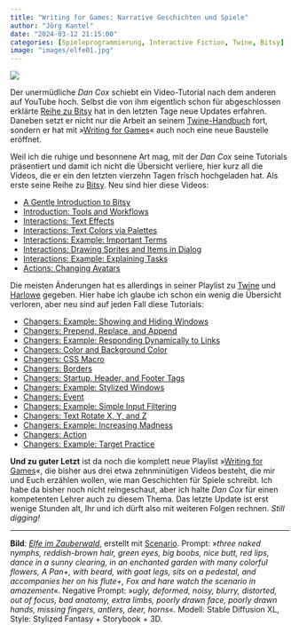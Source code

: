 ```yaml
---
title: "Writing for Games: Narrative Geschichten und Spiele"
author: "Jörg Kantel"
date: "2024-03-12 21:15:00"
categories: [Spieleprogrammierung, Interactive Fiction, Twine, Bitsy]
image: "images/elfe01.jpg"
---
```


[![](images/elfe01-b.jpg)](https://www.flickr.com/photos/schockwellenreiter/53575354314/)

Der unermüdliche *Dan Cox* schiebt ein Video-Tutorial nach dem anderen auf YouTube hoch. Selbst die von ihm eigentlich schon für abgeschlossen erklärte [Reihe zu Bitsy](https://www.youtube.com/playlist?list=PLlXuD3kyVEr6bprFqUBCOEWT47xqYmVQ4) hat in den letzten Tage neue Updates erfahren. Daneben setzt er nicht nur die Arbeit an seinem [Twine-Handbuch](https://www.youtube.com/playlist?list=PLlXuD3kyVEr662CjQjQHOVJhmdsl2TgYk) fort, sondern er hat mit »[Writing for Games](https://www.youtube.com/playlist?list=PLlXuD3kyVEr7Dvl1VnPem8p3oBjDhHS33)« auch noch eine neue Baustelle eröffnet.

Weil ich die ruhige und besonnene Art mag, mit der *Dan Cox* seine Tutorials präsentiert und damit ich nicht die Übersicht verliere, hier kurz all die Videos, die er ein den letzten vierzehn Tagen frisch hochgeladen hat. Als erste seine Reihe zu [Bitsy](http://cognitiones.kantel-chaos-team.de/multimedia/spieleprogrammierung/bitsy.html). Neu sind hier diese Videos:

- [A Gentle Introduction to Bitsy](https://www.youtube.com/watch?v=JKAfB3y91zU)
- [Introduction: Tools and Workflows](https://www.youtube.com/watch?v=2KdAibi3R50)
- [Interactions: Text Effects](https://www.youtube.com/watch?v=EaRrQOpKEmY)
- [Interactions: Text Colors via Palettes](https://www.youtube.com/watch?v=eJvaMLv4Nv4)
- [Interactions: Example: Important Terms](https://www.youtube.com/watch?v=pofJAs-tzI4)
- [Interactions: Drawing Sprites and Items in Dialog](https://www.youtube.com/watch?v=_gtEk3Q2kx0)
- [Interactions: Example: Explaining Tasks](https://www.youtube.com/watch?v=G9YbUKhXJJc)
- [Actions: Changing Avatars](https://www.youtube.com/watch?v=21NvGyoGtYg)

Die meisten Änderungen hat es allerdings in seiner Playlist zu [Twine](https://www.youtube.com/watch?v=21NvGyoGtYg) und [Harlowe](http://twine2.neocities.org/) gegeben. Hier habe ich glaube ich schon ein wenig die Übersicht verloren, aber neu sind auf jeden Fall diese Tutorials:

- [Changers: Example: Showing and Hiding Windows](https://www.youtube.com/watch?v=Ox_D4fjTtv8)
- [Changers: Prepend, Replace, and Append](https://www.youtube.com/watch?v=JTyKp7C760I)
- [Changers: Example: Responding Dynamically to Links](https://www.youtube.com/watch?v=JizYGdXHpcE)
- [Changers: Color and Background Color](https://www.youtube.com/watch?v=vXk9lyPYN3A)
- [Changers: CSS Macro](https://www.youtube.com/watch?v=9MfCtBx1L3w)
- [Changers: Borders](https://www.youtube.com/watch?v=z7oKtrU213I)
- [Changers: Startup, Header, and Footer Tags](https://www.youtube.com/watch?v=jIhBon_8aM8)
- [Changers: Example: Stylized Windows](https://www.youtube.com/watch?v=X5YPPY4Ja_o)
- [Changers: Event](https://www.youtube.com/watch?v=7nb1csCTV0E)
- [Changers: Example: Simple Input Filtering](https://www.youtube.com/watch?v=RImzDTL7GzU)
- [Changers: Text Rotate X, Y, and Z](https://www.youtube.com/watch?v=L-4D846wGOI)
- [Changers: Example: Increasing Madness](https://www.youtube.com/watch?v=L0G8DcYPHgU)
- [Changers: Action](https://www.youtube.com/watch?v=HM0zpZHh9ZM)
- [Changers: Example: Target Practice](https://www.youtube.com/watch?v=nw3kKFluA7s)

**Und zu guter Letzt** ist da noch die komplett neue Playlist »[Writing for Games](https://www.youtube.com/playlist?list=PLlXuD3kyVEr7Dvl1VnPem8p3oBjDhHS33)«, die bisher aus drei etwa zehnminütigen Videos besteht, die mir und Euch erzählen wollen, wie man Geschichten für Spiele schreibt. Ich habe da bisher noch nicht reingeschaut, aber ich halte *Dan Cox* für einen kompetenten Lehrer auch zu diesem Thema. Das letzte Update ist erst wenige Stunden alt, Ihr und ich dürft also mit weiteren Folgen rechnen. *Still digging!*

---

**Bild**: *[Elfe im Zauberwald](https://www.flickr.com/photos/schockwellenreiter/53575354314/)*, erstellt mit [Scenario](http://cognitiones.kantel-chaos-team.de/technikgeschichte/rechnerundnetze/scenario.html). Prompt: »*three naked nymphs, reddish-brown hair, green eyes, big boobs, nice butt, red lips, dance in a sunny clearing, in an enchanted garden with many colorful flowers, A Pan+, with beard, with goat legs, sits on a pedestal, and accompanies her on his flute+, Fox and hare watch the scenario in amazement*«. Negative Prompt: »*ugly, deformed, noisy, blurry, distorted, out of focus, bad anatomy, extra limbs, poorly drawn face, poorly drawn hands, missing fingers, antlers, deer, horns*«. Modell: Stable Diffusion XL, Style: Stylized Fantasy + Storybook + 3D.